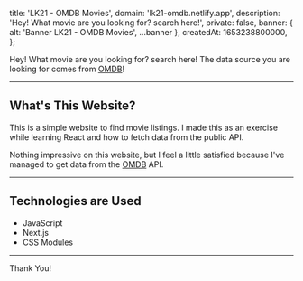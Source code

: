 
  title: 'LK21 - OMDB Movies',
  domain: 'lk21-omdb.netlify.app',
  description: 'Hey! What movie are you looking for? search here!',
  private: false,
  banner: { alt: 'Banner LK21 - OMDB Movies', ...banner },
  createdAt: 1653238800000,
};

Hey! What movie are you looking for? search here! The data source you are looking for comes from [OMDB](https://www.omdbapi.com)!

---

## What's This Website?

This is a simple website to find movie listings. I made this as an exercise while learning React and how to fetch data from the public API.

Nothing impressive on this website, but I feel a little satisfied because I've managed to get data from the [OMDB](https://www.omdbapi.com) API.

---

## Technologies are Used

- JavaScript
- Next.js
- CSS Modules

---

Thank You!
